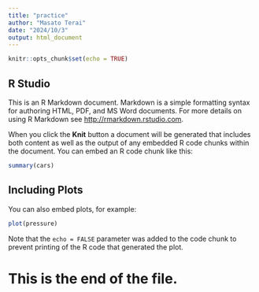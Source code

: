 ```yaml
---
title: "practice"
author: "Masato Terai"
date: "2024/10/3"
output: html_document
---
```


```r
knitr::opts_chunk$set(echo = TRUE)
```

## R Studio

This is an R Markdown document. Markdown is a simple formatting syntax for authoring HTML, PDF, and MS Word documents. For more details on using R Markdown see <http://rmarkdown.rstudio.com>.

When you click the **Knit** button a document will be generated that includes both content as well as the output of any embedded R code chunks within the document. You can embed an R code chunk like this:

```r
summary(cars)
```

## Including Plots

You can also embed plots, for example:

```r
plot(pressure)
```

Note that the `echo = FALSE` parameter was added to the code chunk to prevent printing of the R code that generated the plot.


# This is the end of the file.
